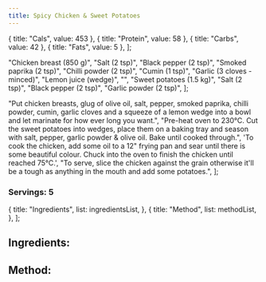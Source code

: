 ```yaml
---
title: Spicy Chicken & Sweet Potatoes
---
```




  { title: "Cals", value: 453 },
  { title: "Protein", value: 58 },
  { title: "Carbs", value: 42 },
  { title: "Fats", value: 5 },
];

  "Chicken breast (850 g)",
  "Salt (2 tsp)",
  "Black pepper (2 tsp)",
  "Smoked paprika (2 tsp)",
  "Chilli powder (2 tsp)",
  "Cumin (1 tsp)",
  "Garlic (3 cloves - minced)",
  "Lemon juice (wedge)",
  "",
  "Sweet potatoes (1.5 kg)",
  "Salt (2 tsp)",
  "Black pepper (2 tsp)",
  "Garlic powder (2 tsp)",
];

  "Put chicken breasts, glug of olive oil, salt, pepper, smoked paprika, chilli powder, cumin, garlic cloves and a squeeze of a lemon wedge into a bowl and let marinate for how ever long you want.",
  "Pre-heat oven to 230°C. Cut the sweet potatoes into wedges, place them on a baking tray and season with salt, pepper, garlic powder & olive oil. Bake until cooked through.",
  'To cook the chicken, add some oil to a 12" frying pan and sear until there is some beautiful colour. Chuck into the oven to finish the chicken until reached 75°C.',
  "To serve, slice the chicken against the grain otherwise it'll be a tough as anything in the mouth and add some potatoes.",
];

<Back title="Back" />

<Heading title="Spicy Chicken & Sweet Potatoes" />

<Macros size="normal" macros={macros} />

<h3 class="mb-5 text-center text-2xl font-bold lg:text-3xl">Servings: 5</h3>

  {
    title: "Ingredients",
    list: ingredientsList,
  },
  {
    title: "Method",
    list: methodList,
  },
];

<div class="md:hidden">
  <Switch items={ingredientsAndMethodLists} />
</div>

<div class="hidden md:flex md:justify-between md:gap-x-10">
  <div class="flex flex-col gap-y-2">
    <h2 class="text-3xl">Ingredients:</h2>
    <List type="unordered" list={ingredientsList} />
  </div>
  <div class="flex flex-col gap-y-2">
    <h2 class="text-3xl">Method:</h2>
    <List type="ordered" list={methodList} />
  </div>
</div>

